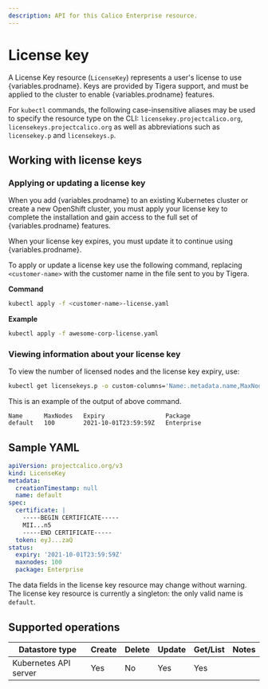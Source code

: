 ```yaml
---
description: API for this Calico Enterprise resource.
---
```



# License key

A License Key resource (`LicenseKey`) represents a user's license to use {variables.prodname}. Keys are
provided by Tigera support, and must be applied to the cluster to enable
{variables.prodname} features.

For `kubectl` commands, the following case-insensitive aliases may be used to specify
the resource type on the CLI: `licensekey.projectcalico.org`, `licensekeys.projectcalico.org`
as well as abbreviations such as `licensekey.p` and `licensekeys.p`.

## Working with license keys

### Applying or updating a license key

When you add {variables.prodname} to an existing Kubernetes cluster or create a
new OpenShift cluster, you must apply your license key to complete the installation
and gain access to the full set of {variables.prodname} features.

When your license key expires, you must update it to continue using {variables.prodname}.

To apply or update a license key use the following command, replacing `<customer-name>`
with the customer name in the file sent to you by Tigera.

**Command**

```bash
kubectl apply -f <customer-name>-license.yaml
```

**Example**

```bash
kubectl apply -f awesome-corp-license.yaml
```

### Viewing information about your license key

To view the number of licensed nodes and the license key expiry, use:

```bash
kubectl get licensekeys.p -o custom-columns='Name:.metadata.name,MaxNodes:.status.maxnodes,Expiry:.status.expiry,PackageType:.status.package'
```

This is an example of the output of above command.

```
Name      MaxNodes   Expiry                 Package
default   100        2021-10-01T23:59:59Z   Enterprise
```

## Sample YAML

```yaml
apiVersion: projectcalico.org/v3
kind: LicenseKey
metadata:
  creationTimestamp: null
  name: default
spec:
  certificate: |
    -----BEGIN CERTIFICATE-----
    MII...n5
    -----END CERTIFICATE-----
  token: eyJ...zaQ
status:
  expiry: '2021-10-01T23:59:59Z'
  maxnodes: 100
  package: Enterprise
```

The data fields in the license key resource may change without warning. The license key resource
is currently a singleton: the only valid name is `default`.

## Supported operations

| Datastore type        | Create | Delete | Update | Get/List | Notes |
| --------------------- | ------ | ------ | ------ | -------- | ----- |
| Kubernetes API server | Yes    | No     | Yes    | Yes      |
